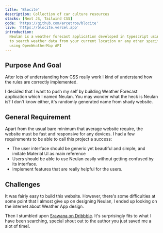 ```yaml
---
title: 'Blocite'
description: Collection of car culture resources
stacks: [Next JS, Tailwind CSS]
code: 'https://github.com/arcetros/blocite'
live: 'https://blocite.vercel.app'
introduction:
  Neulan is a weather forecast application developed in typescript using React. The app allows you
  to search weather data from your current location or any other specific locations around the globe
  using OpenWeatherMap API
---
```


## Purpose And Goal

After lots of understanding how CSS really work I kind of understand how the rules are correctly
implemented.

I decided that I want to push my self by building Weather Forecast application which I named Neulan.
You may wonder what the heck is Neulan is? I don't know either, it's randomly generated name from
shady website.

## General Requirement

Apart from the usual bare minimum that average website require, the website must be fast and
responsive for any devices. I had a few requirements to be able to call this project a success:

- The user interface should be generic yet beautiful and simple, and imitate Material UI as main
  reference
- Users should be able to use Neulan easily without getting confused by its interface.
- Implement features that are really helpful for the users.

## Challenges

It was fairly easy to build this website. However, there's some difficulties at some point that I
almost give up on designing Neulan, I ended up looking on the internet about Weather App design.

Then I stumbled upon
[Srawana on Dribbble](https://dribbble.com/shots/18425258-Srawana-Weather-Dashboard-Design). It's
surprisingly fits to what I have been searching, special shout out to the author you just saved me a
alot of time!.
